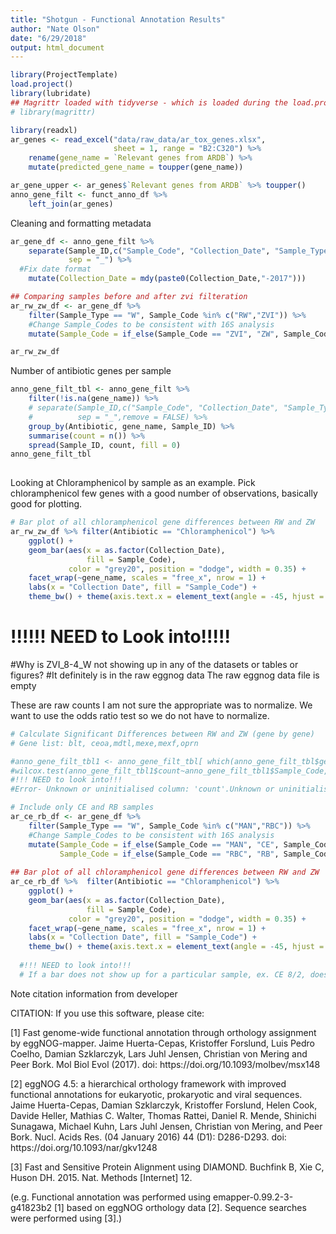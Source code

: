 ```yaml
---
title: "Shotgun - Functional Annotation Results"
author: "Nate Olson"
date: "6/29/2018"
output: html_document
---
```


```r
library(ProjectTemplate)
load.project()
library(lubridate)
## Magrittr loaded with tidyverse - which is loaded during the load.project() call 
# library(magrittr)
```

```r
library(readxl)
ar_genes <- read_excel("data/raw_data/ar_tox_genes.xlsx", 
                       sheet = 1, range = "B2:C320") %>% 
    rename(gene_name = `Relevant genes from ARDB`) %>% 
    mutate(predicted_gene_name = toupper(gene_name))

ar_gene_upper <- ar_genes$`Relevant genes from ARDB` %>% toupper()
anno_gene_filt <- funct_anno_df %>% 
    left_join(ar_genes)
```

Cleaning and formatting metadata
```r
ar_gene_df <- anno_gene_filt %>% 
    separate(Sample_ID,c("Sample_Code", "Collection_Date", "Sample_Type"), 
             sep = "_") %>% 
  #Fix date format
    mutate(Collection_Date = mdy(paste0(Collection_Date,"-2017")))

## Comparing samples before and after zvi filteration
ar_rw_zw_df <- ar_gene_df %>% 
    filter(Sample_Type == "W", Sample_Code %in% c("RW","ZVI")) %>%
    #Change Sample_Codes to be consistent with 16S analysis
    mutate(Sample_Code = if_else(Sample_Code == "ZVI", "ZW", Sample_Code))
```


```r
ar_rw_zw_df
```


Number of antibiotic genes per sample
```r
anno_gene_filt_tbl <- anno_gene_filt %>% 
    filter(!is.na(gene_name)) %>% 
    # separate(Sample_ID,c("Sample_Code", "Collection_Date", "Sample_Type"), 
    #          sep = "_",remove = FALSE) %>% 
    group_by(Antibiotic, gene_name, Sample_ID) %>% 
    summarise(count = n()) %>% 
    spread(Sample_ID, count, fill = 0)
anno_gene_filt_tbl
    
```




Looking at Chloramphenicol by sample as an example. 
Pick chloramphenicol few genes with a good number of observations, basically good for plotting.
```r
# Bar plot of all chloramphenicol gene differences between RW and ZW
ar_rw_zw_df %>% filter(Antibiotic == "Chloramphenicol") %>% 
    ggplot() + 
    geom_bar(aes(x = as.factor(Collection_Date), 
                 fill = Sample_Code), 
             color = "grey20", position = "dodge", width = 0.35) + 
    facet_wrap(~gene_name, scales = "free_x", nrow = 1) + 
    labs(x = "Collection Date", fill = "Sample_Code") + 
    theme_bw() + theme(axis.text.x = element_text(angle = -45, hjust = 0))
``` 

# !!!!!! NEED to Look into!!!!!
#Why is ZVI_8-4_W not showing up in any of the datasets or tables or figures?
#It definitely is in the raw eggnog data
The raw eggnog data file is empty

These are raw counts I am not sure the appropriate was to normalize. 
We want to use the odds ratio test so we do not have to normalize. 

```r
# Calculate Significant Differences between RW and ZW (gene by gene)
# Gene list: blt, ceoa,mdtl,mexe,mexf,oprn

#anno_gene_filt_tbl1 <- anno_gene_filt_tbl[ which(anno_gene_filt_tbl$gene_name=="blt"),]
#wilcox.test(anno_gene_filt_tbl1$count~anno_gene_filt_tbl1$Sample_Code,paired=TRUE)
#!!! NEED to look into!!!
#Error- Unknown or uninitialised column: 'count'.Unknown or uninitialised column: 'Sample_Code'.Error in model.frame.default(formula = anno_gene_filt_tbl1$count ~ anno_gene_filt_tbl1$Sample_Code) : invalid type (NULL) for variable 'anno_gene_filt_tbl1$count'
```


```r
# Include only CE and RB samples
ar_ce_rb_df <- ar_gene_df %>% 
    filter(Sample_Type == "W", Sample_Code %in% c("MAN","RBC")) %>%
    #Change Sample_Codes to be consistent with 16S analysis
    mutate(Sample_Code = if_else(Sample_Code == "MAN", "CE", Sample_Code),
           Sample_Code = if_else(Sample_Code == "RBC", "RB", Sample_Code))
  
## Bar plot of all chloramphenicol gene differences between RW and ZW
ar_ce_rb_df %>%  filter(Antibiotic == "Chloramphenicol") %>%
    ggplot() + 
    geom_bar(aes(x = as.factor(Collection_Date), 
                 fill = Sample_Code), 
             color = "grey20", position = "dodge", width = 0.35) + 
    facet_wrap(~gene_name, scales = "free_x", nrow = 1) + 
    labs(x = "Collection Date", fill = "Sample_Code") + 
    theme_bw() + theme(axis.text.x = element_text(angle = -45, hjust = 0))
  
  #!!! NEED to look into!!!
  # If a bar does not show up for a particular sample, ex. CE 8/2, does that mean that that particular gene was not found in that sample?
```



Note citation information from developer

CITATION:
If you use this software, please cite:

[1] Fast genome-wide functional annotation through orthology assignment by
      eggNOG-mapper. Jaime Huerta-Cepas, Kristoffer Forslund, Luis Pedro Coelho,
      Damian Szklarczyk, Lars Juhl Jensen, Christian von Mering and Peer Bork.
      Mol Biol Evol (2017). doi: https://doi.org/10.1093/molbev/msx148

[2] eggNOG 4.5: a hierarchical orthology framework with improved functional
      annotations for eukaryotic, prokaryotic and viral sequences. Jaime
      Huerta-Cepas, Damian Szklarczyk, Kristoffer Forslund, Helen Cook, Davide
      Heller, Mathias C. Walter, Thomas Rattei, Daniel R. Mende, Shinichi
      Sunagawa, Michael Kuhn, Lars Juhl Jensen, Christian von Mering, and Peer
      Bork. Nucl. Acids Res. (04 January 2016) 44 (D1): D286-D293. doi:
      https://doi.org/10.1093/nar/gkv1248

[3] Fast and Sensitive Protein Alignment using DIAMOND. Buchfink B, Xie C,
       Huson DH. 2015. Nat. Methods [Internet] 12.


(e.g. Functional annotation was performed using emapper-0.99.2-3-g41823b2 [1]
 based on eggNOG orthology data [2]. Sequence searches were performed
 using [3].)
